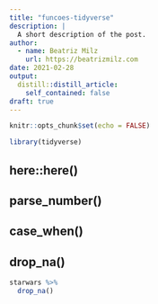 ```yaml
---
title: "funcoes-tidyverse"
description: |
  A short description of the post.
author:
  - name: Beatriz Milz
    url: https://beatrizmilz.com
date: 2021-02-28
output:
  distill::distill_article:
    self_contained: false
draft: true
---
```



```r
knitr::opts_chunk$set(echo = FALSE)
```

```r
library(tidyverse)
```


## here::here()

## parse_number()

## case_when()

## drop_na()

```r
starwars %>% 
  drop_na()
```

